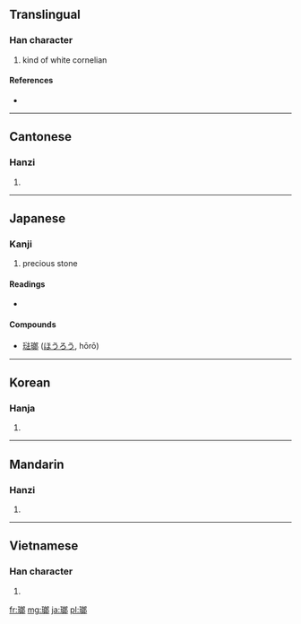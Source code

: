 {{also|琅}}
==Translingual==

===Han character===
{{Han char|rn=96|rad=玉|as=10|sn=14|four=1712<sub>7</sub>|canj=一土戈戈中 (MGIIL)}}

# kind of white cornelian

====References====
* {{Han ref|kx=0739.150|dkj=21163|dj=1149.200|hdz=21124.020|uh=746F|ud=29807|bh=B7E3|bd=47075}}

----

==Cantonese==

===Hanzi===
{{yue-hanzi|jyut=|y=long4}}

# {{defn|Cantonese|sort=玉10}}

----

==Japanese==

===Kanji===
{{ja-kanji|grade=|rs=玉+10}}

# precious stone

====Readings====
* {{ja-readings|on=[[ろう]] (rō)}}

====Compounds====
* [[琺瑯]] ([[ほうろう]], hōrō)

----

==Korean==

===Hanja===
{{ko-hanja|hangeul=랑>낭|eumhun=|rv=rang>nang|mr=rang>nang|y=lang>nang}}

# {{defn|Korean|sort=玉10}}

----

==Mandarin==

===Hanzi===
{{cmn-hanzi|pin=[[láng]] ([[lang2]])|wg=lang<sup>2</sup>}}

# {{defn|Mandarin|sort=玉10}}

----

==Vietnamese==

===Han character===
{{vi-hantu|[[lang]]|rs=玉10}}

# {{defn|Vietnamese|sort=玉10}}

[[fr:瑯]]
[[mg:瑯]]
[[ja:瑯]]
[[pl:瑯]]